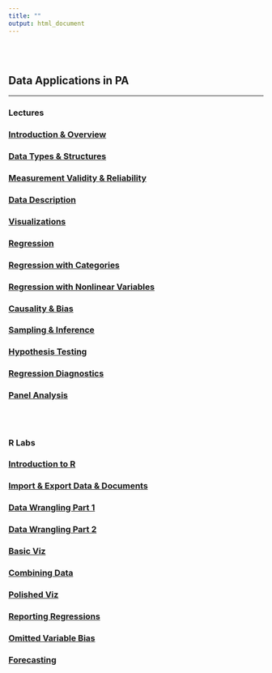 ```yaml
---
title: ""
output: html_document
---
```


<br><br>

## Data Applications in PA
***

### Lectures

### [Introduction & Overview](content/teaching/slides/Intro_Slides.html)

### [Data Types & Structures](content/teaching/slides/Data.html)

### [Measurement Validity & Reliability](content/teaching/slides/measurement.html)

### [Data Description](content/teaching/slides/Description.html)

### [Visualizations](content/teaching/slides/Visualizations.html)

### [Regression](content/teaching/slides/Regression.html)

### [Regression with Categories](content/teaching/slides/Regression-with-Categories.html)

### [Regression with Nonlinear Variables](content/teaching/slides/Regression-with-nonlinears.html)

### [Causality & Bias](content/teaching/slides/Causality.html)

### [Sampling & Inference](content/teaching/slides/Sampling.html)

### [Hypothesis Testing](content/teaching/slides/Hypothesis-Testing.html)

### [Regression Diagnostics](content/teaching/slides/Reg_Diagnostics.html)

### [Panel Analysis](content/teaching/slides/panel.html)

<br><br>

### R Labs

### [Introduction to R](content/teaching/slides/rlab1_intro_to_r.html)

### [Import & Export Data & Documents](content/teaching/slides/rlab2_import_and_export.html)

### [Data Wrangling Part 1](content/teaching/slides/rlab3_data_wrangling.html)

### [Data Wrangling Part 2](content/teaching/slides/rlab4-tidying-data.html)

### [Basic Viz](content/teaching/slides/rlab5-visualizations.html)

### [Combining Data](content/teaching/slides/rlab6-combining-data.html)

### [Polished Viz](content/teaching/slides/rlab7-polished-viz.html)

### [Reporting Regressions](content/teaching/slides/rlab8-reporting-reg.html)

### [Omitted Variable Bias](content/teaching/slides/rlab9-ovb.html)

### [Forecasting](content/teaching/slides/rlab10-forecasting.html)
